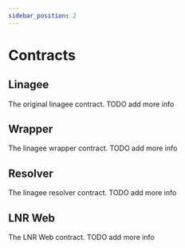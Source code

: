 ```yaml
---
sidebar_position: 2
---
```



# Contracts


<Tabs groupId="operating-systems">
<TabItem value="Mainnet" label="Mainnet">

<TableComponent>
    <TableRowMainnet
        name={"Linagee"}
        address={"0x5564886ca2C518d1964E5FCea4f423b41Db9F561"}
        info={"The original linagee contract"}
    />
    <TableRowMainnet
        name={"Wrapper"}
        address={"0x2Cc8342d7c8BFf5A213eb2cdE39DE9a59b3461A7"}
        info={"Linagee wrapper contract"}
    />
    <TableRowMainnet
        name={"Resolver"}
        address={"0x6023E55814DC00F094386d4eb7e17Ce49ab1A190"}
        info={"Linagee resolver contract"}
    />
    <TableRowMainnet
        name={"LNR Web"}
        address={"0xfeae5e7264A193B56A1d351052C0515eabe6a455"}
        info={"LNR Web contract"}
    />
</TableComponent>

## Linagee

The original linagee contract. TODO add more info

## Wrapper

The linagee wrapper contract. TODO add more info

## Resolver

The linagee resolver contract. TODO add more info

## LNR Web

The LNR Web contract. TODO add more info


</TabItem>

<TabItem value="Sepolia" label="Sepolia">
    <TableComponent>
        <TableRowSepolia
            name={"LNR Web"}
            address={"0xB78432f741d50Ae010aa7bedaC46f010C46B8F98"}
            info={"LNR Web contract"}
        />
    </TableComponent>
</TabItem>
</Tabs>
